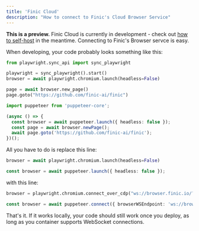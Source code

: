 ```yaml
---
title: 'Finic Cloud'
description: "How to connect to Finic's Cloud Browser Service"
---
```

<Note>**This is a preview.** Finic Cloud is currently in development - check out [how to self-host](browsers/self-hosting) in the meantime.</Note>
Connecting to Finic's Browser servce is easy.

When developing, your code probably looks something like this:
<CodeGroup>
```python Playwright (Python)
from playwright.sync_api import sync_playwright

playwright = sync_playwright().start()
browser = await playwright.chromium.launch(headless=False)

page = await browser.new_page()
page.goto("https://github.com/finic-ai/finic")
```
```typescript Puppeteer (NodeJS)
import puppeteer from 'puppeteer-core';

(async () => {
  const browser = await puppeteer.launch({ headless: false });
  const page = await browser.newPage();
  await page.goto('https://github.com/finic-ai/finic');
})();

```
</CodeGroup>

All you have to do is replace this line:
<CodeGroup>
```python Playwright (Python)
browser = await playwright.chromium.launch(headless=False)
```
```typescript Puppeteer (NodeJS)
const browser = await puppeteer.launch({ headless: false });
```
</CodeGroup>

with this line:
<CodeGroup>
```python Playwright (Python)
browser = playwright.chromium.connect_over_cdp("ws://browser.finic.io/?apikey=<your-finic-api-key>")
```
```typescript Puppeteer (NodeJS)
const browser = await puppeteer.connect({ browserWSEndpoint: 'ws://browser.finic.io/?apikey=<your-finic-api-key>' });
```
</CodeGroup>

That's it. If it works locally, your code should still work once you deploy, as long as you container supports WebSocket connections.